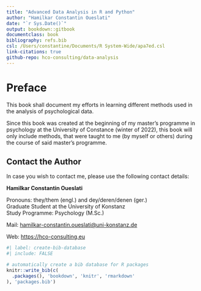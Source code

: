 ```yaml
---
title: "Advanced Data Analysis in R and Python"
author: "Hamilkar Constantin Oueslati"
date: "`r Sys.Date()`"
output: bookdown::gitbook
documentclass: book
bibliography: refs.bib
csl: /Users/constantine/Documents/R System-Wide/apa7ed.csl
link-citations: true
github-repo: hco-consulting/data-analysis
---
```


# Preface {.unnumbered}

This book shall document my efforts in learning different methods used in the analysis of psychological data.

Since this book was created at the beginning of my master's programme in psychology at the University of Constance (winter of 2022), this book will only include methods, that were taught to me (by myself or others) during the course of said master's programme.

## Contact the Author {.unnumbered}

In case you wish to contact me, please use the following contact details:

**Hamilkar Constantin Oueslati**

Pronouns: they/them (engl.) and dey/deren/denen (ger.)\
Graduate Student at the University of Konstanz\
Study Programme: Psychology (M.Sc.)\

Mail: [hamilkar-constantin.oueslati\@uni-konstanz.de](mailto:hamilkar-constantin.oueslati@uni-konstanz.de?subject=Regarding%20the%20Book%20%22Advanced%20Data%20Analysis%20in%20R%20and%20Python%22&body=Dear%20Hamilkar%20Constantin%20Oueslati%2C%0D%0A "Mail an Hamilkar Constantin Oueslati")

Web: <https://hco-consulting.eu>

```r
#| label: create-bib-database
#| include: FALSE

# automatically create a bib database for R packages
knitr::write_bib(c(
  .packages(), 'bookdown', 'knitr', 'rmarkdown'
), 'packages.bib')
```
